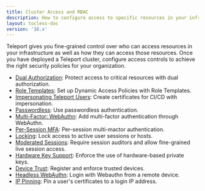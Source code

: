 ```yaml
---
title: Cluster Access and RBAC
description: How to configure access to specific resources in your infrastructure or your Teleport cluster as a whole.
layout: tocless-doc
version: '16.x'
---
```


Teleport gives you fine-grained control over who can access resources in your
infrastructure as well as how they can access those resources. Once you have
deployed a Teleport cluster, configure access controls to achieve the right
security policies for your organization.

- [Dual Authorization](/docs/ver/16.x/access-controls/guides/dual-authz): Protect access to critical resources with dual authorization.
- [Role Templates](/docs/ver/16.x/access-controls/guides/role-templates): Set up Dynamic Access Policies with Role Templates.
- [Impersonating Teleport Users](/docs/ver/16.x/access-controls/guides/impersonation): Create certificates for CI/CD with impersonation.
- [Passwordless](/docs/ver/16.x/access-controls/guides/passwordless): Use passwordless authentication.
- [Multi-Factor: WebAuthn](/docs/ver/16.x/access-controls/guides/webauthn): Add multi-factor authentication through WebAuthn.
- [Per-Session MFA](/docs/ver/16.x/access-controls/guides/per-session-mfa): Per-session multi-mactor authentication.
- [Locking](/docs/ver/16.x/access-controls/guides/locking): Lock access to active user sessions or hosts.
- [Moderated Sessions](/docs/ver/16.x/access-controls/guides/moderated-sessions): Require session auditors and allow fine-grained live session access.
- [Hardware Key Support](/docs/ver/16.x/access-controls/guides/hardware-key-support): Enforce the use of hardware-based private keys.
- [Device Trust](/docs/ver/16.x/access-controls/device-trust/guide): Register and enforce trusted devices.
- [Headless WebAuthn](/docs/ver/16.x/access-controls/guides/headless): Login with Webauthn from a remote device.
- [IP Pinning](/docs/ver/16.x/access-controls/guides/ip-pinning): Pin a user's certificates to a login IP address.
